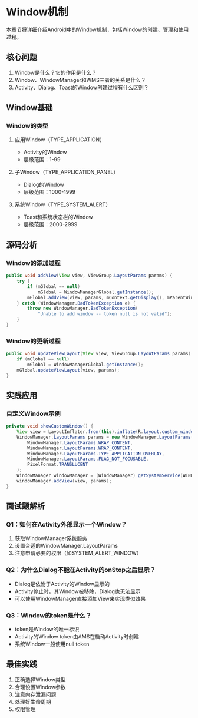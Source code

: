 # Window机制

本章节将详细介绍Android中的Window机制，包括Window的创建、管理和使用过程。

## 核心问题

1. Window是什么？它的作用是什么？
2. Window、WindowManager和WMS三者的关系是什么？
3. Activity、Dialog、Toast的Window创建过程有什么区别？

## Window基础

### Window的类型

1. 应用Window（TYPE_APPLICATION）
   - Activity的Window
   - 层级范围：1-99

2. 子Window（TYPE_APPLICATION_PANEL）
   - Dialog的Window
   - 层级范围：1000-1999

3. 系统Window（TYPE_SYSTEM_ALERT）
   - Toast和系统状态栏的Window
   - 层级范围：2000-2999

## 源码分析

### Window的添加过程

```java
public void addView(View view, ViewGroup.LayoutParams params) {
    try {
        if (mGlobal == null)
            mGlobal = WindowManagerGlobal.getInstance();
        mGlobal.addView(view, params, mContext.getDisplay(), mParentWindow);
    } catch (WindowManager.BadTokenException e) {
        throw new WindowManager.BadTokenException(
            "Unable to add window -- token null is not valid");
    }
}
```

### Window的更新过程

```java
public void updateViewLayout(View view, ViewGroup.LayoutParams params) {
    if (mGlobal == null)
        mGlobal = WindowManagerGlobal.getInstance();
    mGlobal.updateViewLayout(view, params);
}
```

## 实践应用

### 自定义Window示例

```java
private void showCustomWindow() {
    View view = LayoutInflater.from(this).inflate(R.layout.custom_window, null);
    WindowManager.LayoutParams params = new WindowManager.LayoutParams(
        WindowManager.LayoutParams.WRAP_CONTENT,
        WindowManager.LayoutParams.WRAP_CONTENT,
        WindowManager.LayoutParams.TYPE_APPLICATION_OVERLAY,
        WindowManager.LayoutParams.FLAG_NOT_FOCUSABLE,
        PixelFormat.TRANSLUCENT
    );
    WindowManager windowManager = (WindowManager) getSystemService(WINDOW_SERVICE);
    windowManager.addView(view, params);
}
```

## 面试题解析

### Q1：如何在Activity外部显示一个Window？

1. 获取WindowManager系统服务
2. 设置合适的WindowManager.LayoutParams
3. 注意申请必要的权限（如SYSTEM_ALERT_WINDOW）

### Q2：为什么Dialog不能在Activity的onStop之后显示？

- Dialog是依附于Activity的Window显示的
- Activity停止时，其Window被移除，Dialog也无法显示
- 可以使用WindowManager直接添加View来实现类似效果

### Q3：Window的token是什么？

- token是Window的唯一标识
- Activity的Window token由AMS在启动Activity时创建
- 系统Window一般使用null token

## 最佳实践

1. 正确选择Window类型
2. 合理设置Window参数
3. 注意内存泄漏问题
4. 处理好生命周期
5. 权限管理